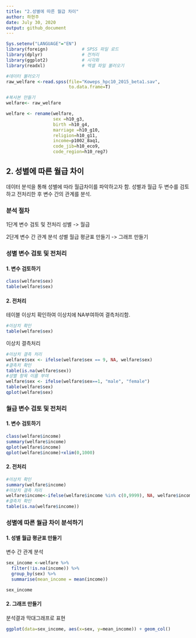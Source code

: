 ---
title: "2.성별에 따른 월급 차이"
author: 하현주
date: July 30, 2020
output: github_document
---
```{r, include=F}
Sys.setenv("LANGUAGE"="EN")
library(foreign)             # SPSS 파일 로드
library(dplyr)               # 전처리
library(ggplot2)             # 시각화
library(readxl)              # 엑셀 파일 불러오기

#데이터 불러오기
raw_welfare <-read.spss(file="Koweps_hpc10_2015_beta1.sav",
                        to.data.frame=T)

#복사본 만들기
welfare<- raw_welfare

welfare <- rename(welfare, 
                  sex =h10_g3,
                  birth =h10_g4,
                  marriage =h10_g10,
                  religion=h10_g11,
                  income=p1002_8aq1,
                  code_jib=h10_eco9,
                  code_region=h10_reg7)

```


## 2. 성별에 따른 월급 차이 
 데이터 분석을 통해 성별에 따라 월급차이를 파악하고자 함. 
 성별과 월급 두 변수를 검토하고 전처리한 후 변수 간의 관계를 분석. 

### 분석 절차
 1단계 변수 검토 및 전처리
 성별 -> 월급
 
 2단계 변수 간 관계 분석
 성별 월급 평균표 만들기 -> 그래프 만들기 
 
### 성별 변수 검토 및 전처리 

#### 1. 변수 검토하기
```{r, eval=F}
class(welfare$sex)
table(welfare$sex)
```
#### 2. 전처리
테이블 이상치 확인하여 이상치에 NA부여하여 결측처리함. 

```{r, eval=F}
#이상치 확인
table(welfare$sex)
```
이상치 결측처리
```{r, eval=T}
#이상치 결측 처리
welfare$sex <- ifelse(welfare$sex == 9, NA, welfare$sex)
#결측치 확인
table(is.na(welfare$sex))
#성별 항목 이름 부여
welfare$sex <- ifelse(welfare$sex==1, "male", "female")
table(welfare$sex)
qplot(welfare$sex)
```

### 월급 변수 검토 및 전처리

#### 1. 변수 검토하기

```{r,eval=T, warning=F, message=F}
class(welfare$income)
summary(welfare$income)
qplot(welfare$income)
qplot(welfare$income)+xlim(0,1000)
```

#### 2. 전처리

```{r,eval=T}
#이상치 확인
summary(welfare$income)
#이상치 결측 처리
welfare$income<-ifelse(welfare$income %in% c(0,9999), NA, welfare$income)
#결측치 확인
table(is.na(welfare$income))
```
### 성별에 따른 월급 차이 분석하기

#### 1. 성별 월급 평균표 만들기
변수 간 관계 분석
```{r,eval=T}
sex_income <-welfare %>% 
  filter(!is.na(income)) %>% 
  group_by(sex) %>% 
  summarise(mean_income = mean(income))

sex_income
```
#### 2. 그래프 만들기
분석결과 막대그래프로 표현
```{r,eval=T}
ggplot(data=sex_income, aes(x=sex, y=mean_income)) + geom_col()
```
